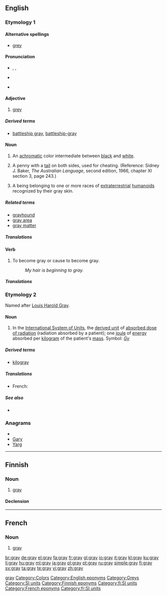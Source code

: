{{wikipedia|dab=gray (disambiguation)|gray}}
<!--subst: of [[Template:sync]]-->
<!--If you edit this entry, please also edit [[Grey]] to ensure these two entries remain synchronized.-->[[Category:Synchronized entries|gray]]
{{also|grey|Gray}}
==English==
<!--If you edit this entry, please also edit the following entry to ensure these two entries remain in synchrony:
grey-->

===Etymology 1===

====Alternative spellings====
* {{British|Ireland|Canada|Australia}} [[grey]]

====Pronunciation====
* {{enPR|grā}}, {{IPA|/ɡreɪ/}}, {{SAMPA|/greI/}}
* {{audio|en-us-gray.ogg|Audio (US)}}
*: {{rhymes|eɪ}}
* {{homophones|grey|greige}}

====Adjective====
{{en-adj|er}}

# {{context|chiefly|US}} [[grey]]

=====Derived terms=====
* [[battleship gray]], [[battleship-gray]]

====Noun====
{{en-noun}}

# {{color}} An [[achromatic]] color intermediate between [[black]] and [[white]].
#: {{colour panel|808080}}
# {{two-up}} A penny with a [[tail]] on both sides, used for cheating.  (Reference: Sidney J. Baker, ''The Australian Language'', second edition, 1966, chapter XI section 3, page 243.)
# {{context|ufology}} A being belonging to one or more races of [[extraterrestrial]] [[humanoid]]s recognized by their gray skin.

=====Related terms=====
* [[grayhound]]
* [[gray area]]
* [[gray matter]]

=====Translations=====
{{trans-see|''all senses''|grey}}

====Verb====
{{en-verb}}

# {{US}} To become gray or cause to become gray.
#: ''My hair is beginning to gray.''

=====Translations=====
{{trans-see|''all senses''|grey}}

===Etymology 2===
Named after [[w:Louis Harold Gray|Louis Harold Gray]].

====Noun====
{{en-noun}}

# In the [[International System of Units]], the [[derived unit]] of [[absorbed dose of radiation]] (radiation absorbed by a patient); one [[joule]] of [[energy]] absorbed per [[kilogram]] of the patient's [[mass]].  Symbol: ''[[Gy]]''

=====Derived terms=====
* [[kilogray]]

=====Translations=====
{{trans-top|SI unit of absorbed radiation}}
* French: {{t+|fr|gray|m}}
{{trans-mid}}
{{trans-bottom}}

=====See also=====
* {{pedialite|gray (unit)}}

===Anagrams===
* {{alphagram|agry}}
* [[Gary#English|Gary]]
* [[Yarg#English|Yarg]]

[[Category:Colors]]
[[Category:English eponyms]]
[[Category:Greys]]
[[Category:SI units]]

----

==Finnish==

===Noun===
{{infl|fi|noun}}

# [[#English|gray]] {{qualifier|SI unit}}

====Declension====
{{fi-decl-rosé|gra|y|a|en|i|illsg2=grayhyn}}
{{fi-decl-rosé|gra|y|ä|en|i|illsg2=grayhyn}}

[[Category:Finnish eponyms]]
[[Category:fi:SI units]]

----

==French==

===Noun===
{{infl|fr|noun|g=m}}

# [[#English|gray]] {{qualifier|SI unit}}

[[Category:French eponyms]]
[[Category:fr:SI units]]

[[br:gray]]
[[de:gray]]
[[el:gray]]
[[fa:gray]]
[[fr:gray]]
[[gl:gray]]
[[io:gray]]
[[it:gray]]
[[kl:gray]]
[[ku:gray]]
[[li:gray]]
[[hu:gray]]
[[ml:gray]]
[[ja:gray]]
[[pl:gray]]
[[pt:gray]]
[[ru:gray]]
[[simple:gray]]
[[fi:gray]]
[[sv:gray]]
[[ta:gray]]
[[te:gray]]
[[vi:gray]]
[[zh:gray]]